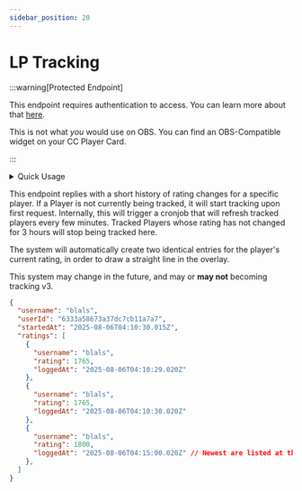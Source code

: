 ```yaml
---
sidebar_position: 20
---
```


# LP Tracking

:::warning[Protected Endpoint]

This endpoint requires authentication to access. You can learn more about that [here](/FAQ/authentication).

This is not what *you* would use on OBS. You can find an OBS-Compatible widget on your CC Player Card.

:::


<details>
  <summary>Quick Usage</summary>
  
  <Tabs>
    <TabItem value="url" label="URL">
      <pre><code>
      {`GET ${constants.siteUrl}/v2/tracking/<USERNAME>`}
      </code></pre>
    </TabItem>

    <TabItem value="params" label="Parameters">
      - `region`: [Region](/clarion-api/internal-types/regions.md)
        - Defaults to Global
    </TabItem>
  </Tabs>
  
</details>

This endpoint replies with a short history of rating changes for a specific player.
If a Player is not currently being tracked, it will start tracking upon first request.
Internally, this will trigger a cronjob that will refresh tracked players every few minutes.
Tracked Players whose rating has not changed for 3 hours will stop being tracked here.

The system will automatically create two identical entries for the player's current rating,
in order to draw a straight line in the overlay.

This system may change in the future, and may or **may not** becoming tracking v3.

```JSON
{
  "username": "blals",
  "userId": "6333a58673a37dc7cb11a7a7",
  "startedAt": "2025-08-06T04:10:30.015Z",
  "ratings": [
    {
      "username": "blals",
      "rating": 1765,
      "loggedAt": "2025-08-06T04:10:29.020Z"
    },
    {
      "username": "blals",
      "rating": 1765,
      "loggedAt": "2025-08-06T04:10:30.020Z"
    },
    {
      "username": "blals",
      "rating": 1800,
      "loggedAt": "2025-08-06T04:15:00.020Z" // Newest are listed at the bottom
    },
  ]
}
```
